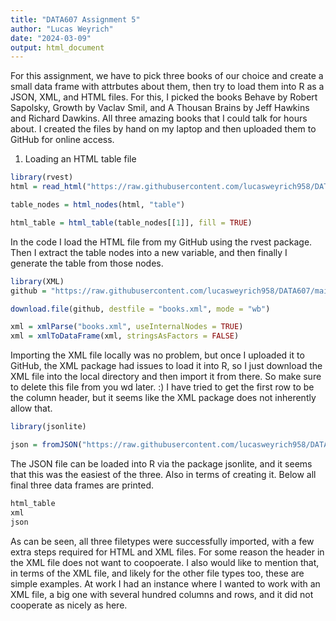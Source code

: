 ```yaml
---
title: "DATA607 Assignment 5"
author: "Lucas Weyrich"
date: "2024-03-09"
output: html_document
---
```

For this assignment, we have to pick three books of our choice and create a small data frame with attrbutes about them, then try to load them into R as a JSON, XML, and HTML files. For this, I picked the books Behave by Robert Sapolsky, Growth by Vaclav Smil, and A Thousan Brains by Jeff Hawkins and Richard Dawkins. All three amazing books that I could talk for hours about. 
I created the files by hand on my laptop and then uploaded them to GitHub for online access.

(1) Loading an HTML table file
```r
library(rvest)
html = read_html("https://raw.githubusercontent.com/lucasweyrich958/DATA607/main/books.html")

table_nodes = html_nodes(html, "table")

html_table = html_table(table_nodes[[1]], fill = TRUE)
```
In the code I load the HTML file from my GitHub using the rvest package. Then I extract the table nodes into a new variable, and then finally I generate the table from those nodes.

```r
library(XML)
github = "https://raw.githubusercontent.com/lucasweyrich958/DATA607/main/books.xml"

download.file(github, destfile = "books.xml", mode = "wb")

xml = xmlParse("books.xml", useInternalNodes = TRUE)
xml = xmlToDataFrame(xml, stringsAsFactors = FALSE)
```
Importing the XML file locally was no problem, but once I uploaded it to GitHub, the XML package had issues to load it into R, so I just download the XML file into the local directory and then import it from there. So make sure to delete this file from you wd later. :)
I have tried to get the first row to be the column header, but it seems like the XML package does not inherently allow that.

```r
library(jsonlite)

json = fromJSON("https://raw.githubusercontent.com/lucasweyrich958/DATA607/main/books.json")
```
The JSON file can be loaded into R via the package jsonlite, and it seems that this was the easiest of the three. Also in terms of creating it. Below all final three data frames are printed.

```r
html_table
xml
json
```
As can be seen, all three filetypes were successfully imported, with a few extra steps required for HTML and XML files. For some reason the header in the XML file does not want to coopoerate. I also would like to mention that, in terms of the XML file, and likely for the other file types too, these are simple examples. At work I had an instance where I wanted to work with an XML file, a big one with several hundred columns and rows, and it did not cooperate as nicely as here. 


